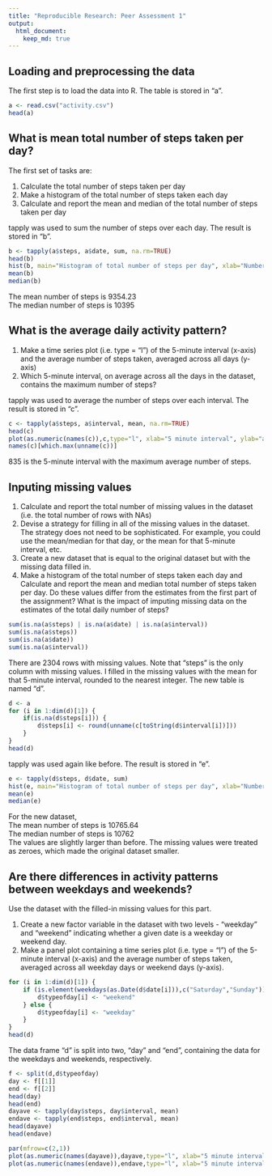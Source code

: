 ```yaml
---
title: "Reproducible Research: Peer Assessment 1"
output: 
  html_document:
    keep_md: true
---
```


## Loading and preprocessing the data

The first step is to load the data into R. The table is stored in "a".

```r
a <- read.csv("activity.csv")
head(a)
```

## What is mean total number of steps taken per day?

The first set of tasks are:

1. Calculate the total number of steps taken per day
2. Make a histogram of the total number of steps taken each day
3. Calculate and report the mean and median of the total number of steps taken per day

tapply was used to sum the number of steps over each day. The result is stored in "b".

```r
b <- tapply(a$steps, a$date, sum, na.rm=TRUE)
head(b)
hist(b, main="Histogram of total number of steps per day", xlab="Number of steps")
mean(b)
median(b)
```

The mean number of steps is 9354.23  
The median number of steps is 10395

## What is the average daily activity pattern?

1. Make a time series plot (i.e. type = "l") of the 5-minute interval (x-axis) and the average number of steps taken, averaged across all days (y-axis)
2. Which 5-minute interval, on average across all the days in the dataset, contains the maximum number of steps?

tapply was used to average the number of steps over each interval. The result is stored in "c".

```r
c <- tapply(a$steps, a$interval, mean, na.rm=TRUE)
head(c)
plot(as.numeric(names(c)),c,type="l", xlab="5 minute interval", ylab="average # of steps", main="Average Daily Activity Pattern")
names(c)[which.max(unname(c))]
```

835 is the 5-minute interval with the maximum average number of steps. 

## Inputing missing values

1. Calculate and report the total number of missing values in the dataset (i.e. the total number of rows with NAs)
2. Devise a strategy for filling in all of the missing values in the dataset. The strategy does not need to be sophisticated. For example, you could use the mean/median for that day, or the mean for that 5-minute interval, etc.
3. Create a new dataset that is equal to the original dataset but with the missing data filled in.
4. Make a histogram of the total number of steps taken each day and Calculate and report the mean and median total number of steps taken per day. Do these values differ from the estimates from the first part of the assignment? What is the impact of imputing missing data on the estimates of the total daily number of steps?

```r
sum(is.na(a$steps) | is.na(a$date) | is.na(a$interval))
sum(is.na(a$steps))
sum(is.na(a$date))
sum(is.na(a$interval))
```

There are 2304 rows with missing values. Note that "steps" is the only column with missing values. I filled in the missing values with the mean for that 5-minute interval, rounded to the nearest integer. The new table is named "d".

```r
d <- a
for (i in 1:dim(d)[1]) {
    if(is.na(d$steps[i])) {
        d$steps[i] <- round(unname(c[toString(d$interval[i])]))
    }
}
head(d)
```

tapply was used again like before. The result is stored in "e".

```r
e <- tapply(d$steps, d$date, sum)
hist(e, main="Histogram of total number of steps per day", xlab="Number of steps")
mean(e)
median(e)
```

For the new dataset,  
The mean number of steps is 10765.64  
The median number of steps is 10762  
The values are slightly larger than before. The missing values were treated as zeroes, which made the original dataset smaller. 

## Are there differences in activity patterns between weekdays and weekends?

Use the dataset with the filled-in missing values for this part.  

1. Create a new factor variable in the dataset with two levels - "weekday" and "weekend" indicating whether a given date is a weekday or weekend day.
2. Make a panel plot containing a time series plot (i.e. type = "l") of the 5-minute interval (x-axis) and the average number of steps taken, averaged across all weekday days or weekend days (y-axis). 

```r
for (i in 1:dim(d)[1]) {
    if (is.element(weekdays(as.Date(d$date[i])),c("Saturday","Sunday"))) {
        d$typeofday[i] <- "weekend"
    } else {
        d$typeofday[i] <- "weekday"
    }
}
head(d)
```

The data frame "d" is split into two, "day" and "end", containing the data for the weekdays and weekends, respectively. 

```r
f <- split(d,d$typeofday)
day <- f[[1]]
end <- f[[2]]
head(day)
head(end)
dayave <- tapply(day$steps, day$interval, mean)
endave <- tapply(end$steps, end$interval, mean)
head(dayave)
head(endave)
```
```r
par(mfrow=c(2,1))
plot(as.numeric(names(dayave)),dayave,type="l", xlab="5 minute interval", ylab="average # of steps", main="weekday")
plot(as.numeric(names(endave)),endave,type="l", xlab="5 minute interval", ylab="average # of steps", main="weekend")
```